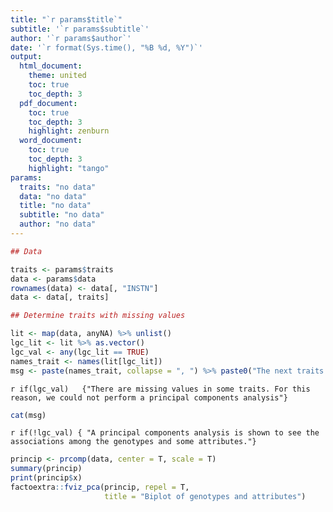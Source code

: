 ```yaml
---
title: "`r params$title`"
subtitle: '`r params$subtitle`'
author: '`r params$author`'
date: '`r format(Sys.time(), "%B %d, %Y")`'
output: 
  html_document:
    theme: united
    toc: true
    toc_depth: 3
  pdf_document:
    toc: true
    toc_depth: 3
    highlight: zenburn
  word_document:
    toc: true
    toc_depth: 3
    highlight: "tango"
params:
  traits: "no data"
  data: "no data"
  title: "no data"
  subtitle: "no data"
  author: "no data"
---
```


```r

## Data

traits <- params$traits
data <- params$data
rownames(data) <- data[, "INSTN"]
data <- data[, traits]

## Determine traits with missing values

lit <- map(data, anyNA) %>% unlist()
lgc_lit <- lit %>% as.vector()
lgc_val <- any(lgc_lit == TRUE)
names_trait <- names(lit[lgc_lit])
msg <- paste(names_trait, collapse = ", ") %>% paste0("The next traits have missing values: ", .)
```

`r if(lgc_val)   {"There are missing values in some traits. For this reason, we could not perform a principal components analysis"}`
```r
cat(msg)
```

`r if(!lgc_val) { "A principal components analysis is shown to see the associations among the genotypes and some attributes."} `


```r
princip <- prcomp(data, center = T, scale = T)
summary(princip)
print(princip$x)
factoextra::fviz_pca(princip, repel = T,
                     title = "Biplot of genotypes and attributes")
```
